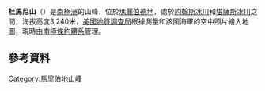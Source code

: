 {{Coord|85|49|S|137|38|W|source:GNIS|display=title}}

'''杜馬尼山'''（{{lang-en|Mount Doumani}}）是[[南極洲|南極洲]]的山峰，位於[[瑪麗伯德地|瑪麗伯德地]]，處於[[約翰斯冰川|約翰斯冰川]]和[[堪薩斯冰川|堪薩斯冰川]]之間，海拔高度3,240米，[[美國地質調查局|美國地質調查局]]根據測量和該國海軍的空中照片繪入地圖，現時由[[南極條約體系|南極條約體系]]管理。

==參考資料==
{{cite gnis | type = antarid | id = 4031| name = Doumani, Mount| accessdate = 2012-01-27}}

{{DEFAULTSORT:Mount Doumani}}
[[Category:馬里伯地山峰|Category:馬里伯地山峰]]


{{MarieByrdLand-geo-stub}}